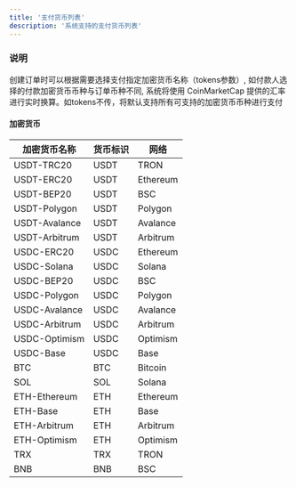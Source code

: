 ```yaml
---
title: '支付货币列表'
description: '系统支持的支付货币列表'
---
```


### 说明

创建订单时可以根据需要选择支付指定加密货币名称（tokens参数）, 如付款人选择的付款加密货币币种与订单币种不同, 系统将使用 CoinMarketCap 提供的汇率进行实时换算。如tokens不传，将默认支持所有可支持的加密货币币种进行支付

#### 加密货币
| 加密货币名称   | 货币标识       | 网络      |
|--------------|--------------|-----------|
| USDT-TRC20   | USDT         | TRON      |
| USDT-ERC20   | USDT         | Ethereum  |
| USDT-BEP20   | USDT         | BSC       |
| USDT-Polygon | USDT         | Polygon   |
| USDT-Avalance| USDT         | Avalance  |
| USDT-Arbitrum| USDT         | Arbitrum  |
| USDC-ERC20   | USDC         | Ethereum  |
| USDC-Solana  | USDC         | Solana    |
| USDC-BEP20   | USDC         | BSC       |
| USDC-Polygon | USDC         | Polygon   |
| USDC-Avalance| USDC         | Avalance  |
| USDC-Arbitrum| USDC         | Arbitrum  |
| USDC-Optimism| USDC         | Optimism  |
| USDC-Base    | USDC         | Base      |
| BTC          | BTC          | Bitcoin   |
| SOL          | SOL          | Solana    |
| ETH-Ethereum | ETH          | Ethereum  |
| ETH-Base     | ETH          | Base      |
| ETH-Arbitrum | ETH          | Arbitrum  |
| ETH-Optimism | ETH          | Optimism  |
| TRX          | TRX          | TRON      |
| BNB          | BNB          | BSC       |